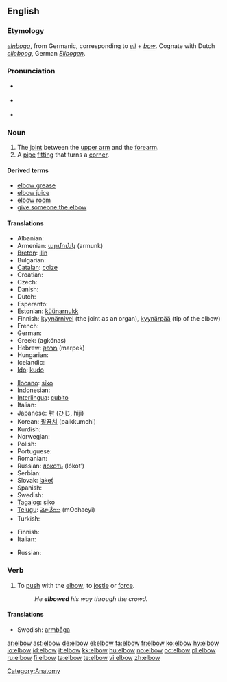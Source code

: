 ==English==
{{wikipedia}}

===Etymology===
{{OE.}} ''[[elnboga]]'', from Germanic, corresponding to ''[[ell]]'' + ''[[bow]]''.  Cognate with Dutch ''[[elleboog]]'', German ''[[Ellbogen]]''.

===Pronunciation===
* {{a|UK}} {{IPA|/ˈɛlbəʊ/}}
* {{a|US}} {{IPA|/ˈɛlboʊ/}}
* {{audio|en-us-elbow.ogg|Audio (US)}}

===Noun===
{{en-noun}}

# The [[joint]] between the [[upper arm]] and the [[forearm]].
# A [[pipe]] [[fitting]] that turns a [[corner]].

====Derived terms====
* [[elbow grease]]
* [[elbow juice]]
* [[elbow room]]
* [[give the elbow|give someone the elbow]]

====Translations====
{{trans-top|joint between upper arm and forearm}}
* Albanian: {{t+|sq|bërryl|m|xs=Albanian}}
* Armenian: [[արմունկ]] (armunk)
* [[Breton]]: [[ilin]] {{m}}
* Bulgarian: {{t+|bg|лакът|m|tr=lakǎt|sc=Cyrl}}
* [[Catalan]]: [[colze]] {{m}}
* Croatian: {{t-|hr|lakat|m}}
* Czech: {{t-|cs|loket|m}}
* Danish: {{t+|da|albue}}
* Dutch: {{t+|nl|elleboog|m}}
* Esperanto: {{t-|eo|kubuto|xs=Esperanto}}
* Estonian: [[küünarnukk]]
* Finnish: [[kyynärnivel]] (the joint as an organ), [[kyynärpää]] (tip of the elbow)
* French: {{t+|fr|coude|m}}
* German: {{t+|de|Ellbogen|m}}
* Greek: {{t+|el|αγκώνας|m|sc=Grek}} (agkónas)
* Hebrew: [[מרפק]] (marpek) {{m}}
* Hungarian: {{t+|hu|könyök}}
* Icelandic: {{t+|is|olnbogi|m}}
* [[Ido]]: [[kudo]]
{{trans-mid}}
* [[Ilocano]]: [[siko]]
* Indonesian: {{t+|id|siku|xs=Indonesian}}
* [[Interlingua]]: [[cubito]]
* Italian: {{t+|it|gomito|m}}
* Japanese: [[肘]] ([[ひじ]], hiji)
* Korean: [[팔꿈치]] (palkkumchi)
* Kurdish: {{KUchar|[[ئه‌ژنۆ]]}}
* Norwegian: {{t+|no|albue}}
* Polish: {{t+|pl|łokieć|m}}
* Portuguese: {{t+|pt|cotovelo|m}}
* Romanian: {{t-|ro|cot|n}}
* Russian: [[локоть]] (lókot’) {{m}}
* Serbian: {{t-|sr|lakat|m}}
* Slovak: [[lakeť]] {{m}}
* Spanish: {{t+|es|codo|m}}
* Swedish: {{t+|sv|armbåge|c}}
* [[Tagalog]]: [[siko]]
* [[Telugu]]: [[మోచేయి]] (mOchaeyi)
* Turkish: {{t+|tr|dirsek}}
{{trans-bottom}}

{{trans-top|pipe fitting}}
* Finnish: {{t+|fi|mutka}}
* Italian: {{t+|it|raccordo|m}}
{{trans-mid}}
* Russian: {{t+|ru|колено|n|tr=koléno|sc=Cyrl}}
{{trans-bottom}}

===Verb===
{{en-verb}}

# To [[push]] with the [[elbow]]; to [[jostle]] or [[force]].
#: ''He '''elbowed''' his way through the crowd.''

====Translations====
* Swedish: [[armbåga]]

[[Category:Anatomy]]

[[ar:elbow]]
[[ast:elbow]]
[[de:elbow]]
[[el:elbow]]
[[fa:elbow]]
[[fr:elbow]]
[[ko:elbow]]
[[hy:elbow]]
[[io:elbow]]
[[id:elbow]]
[[it:elbow]]
[[kk:elbow]]
[[hu:elbow]]
[[no:elbow]]
[[oc:elbow]]
[[pl:elbow]]
[[ru:elbow]]
[[fi:elbow]]
[[ta:elbow]]
[[te:elbow]]
[[vi:elbow]]
[[zh:elbow]]